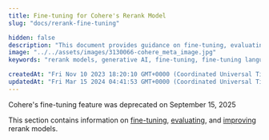 ```yaml
---
title: Fine-tuning for Cohere's Rerank Model
slug: "docs/rerank-fine-tuning"

hidden: false
description: "This document provides guidance on fine-tuning, evaluating, and improving rerank models."
image: "../../assets/images/3130066-cohere_meta_image.jpg"  
keywords: "rerank models, generative AI, fine-tuning, fine-tuning language models"

createdAt: "Fri Nov 10 2023 18:20:10 GMT+0000 (Coordinated Universal Time)"
updatedAt: "Fri Mar 15 2024 04:41:53 GMT+0000 (Coordinated Universal Time)"
---
```

<Warning>
Cohere's fine-tuning feature was deprecated on September 15, 2025
</Warning>

This section contains information on [fine-tuning](/docs/rerank-starting-the-training), [evaluating](/docs/rerank-understanding-the-results), and [improving](/docs/rerank-improving-the-results) rerank models.
